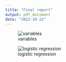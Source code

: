 ```yaml
---
title: "Final report"
output: pdf_document
date: "2022-10-22"
---
```


![variables](figures/variables.png)

![logistic regression](figures/lm_age.png)